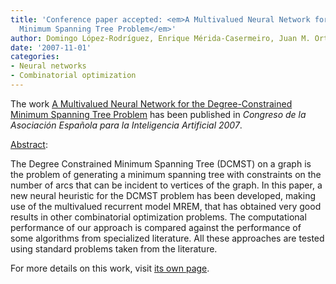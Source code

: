 ```yaml
---
title: 'Conference paper accepted: <em>A Multivalued Neural Network for the Degree-Constrained
  Minimum Spanning Tree Problem</em>'
author: Domingo López-Rodríguez, Enrique Mérida-Casermeiro, Juan M. Ortiz-de-Lazcano-Lobato
date: '2007-11-01'
categories:
- Neural networks
- Combinatorial optimization
---
```


The work <u>A Multivalued Neural Network for the Degree-Constrained Minimum Spanning Tree Problem</u> has been published in <em><em>Congreso de la Asociación Española para la Inteligencia Artificial</em> 2007</em>.

<u>Abstract</u>:



The Degree Constrained Minimum Spanning Tree (DCMST) on a graph is the problem of generating a minimum spanning tree with constraints on the number of arcs that can be incident to vertices of the graph. In this paper, a new neural heuristic for the DCMST problem has been developed, making use of the multivalued recurrent model MREM, that has obtained very good results in other combinatorial optimization problems. The computational performance of our approach is compared against the performance of some algorithms from specialized literature. All these approaches are tested using standard problems taken from the literature.




For more details on this work, visit <a href='/publications/conferences/2007-caepia'>its own page</a>.
